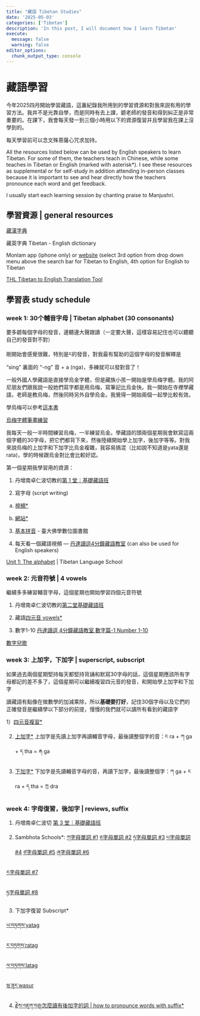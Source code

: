 ```yaml
---
title: "藏語 Tibetan Studies"
date: '2025-05-03'
categories: ['Tibetan']
description: 'In this post, I will document how I learn Tibetan'
execute: 
  message: false
  warning: false
editor_options: 
  chunk_output_type: console
---
```


# 藏語學習

今年2025四月開始學習藏語，這裏紀錄我所用到的學習資源和對我來説有用的學習方法。我并不是光靠自學，而是同時有去上課，聼老師的發音和得到糾正是非常重要的。在課下，我會每天發一到三個小時用以下的資源復習并且學習我在課上沒學到的。

每天學習前可以念文殊菩薩心咒求加持。

All the resources listed below can be used by English speakers to learn Tibetan. For some of them, the teachers teach in Chinese, while some teaches in Tibetan or English (marked with asterisk*). I see these resources as supplemental or for self-study in addition attending in-person classes because it is important to see and hear directly how the teachers pronounce each word and get feedback. 

I usually start each learning session by chanting praise to Manjushri.


## 學習資源 | general resources

[藏漢字典](http://www.tibetans.cn/hzhyfull.aspx)

藏英字典 Tibetan - English dictionary 

Monlam app (iphone only) or [website](https://monlamdictionary.com/index.php) (select 3rd option from drop down menu above the search bar for Tibetan to English, 4th option for English to Tibetan

[THL Tibetan to English Translation Tool](https://www.thlib.org/reference/dictionaries/tibetan-dictionary/translate.php)


## 學習表 study schedule

### week 1: 30个輔音字母 | Tibetan alphabet (30 consonants)

要多聼每個字母的發音，邊聽邊大聲跟讀（一定要大聲，這樣容易記住也可以聽聽自己的發音對不對）

剛開始會感覺很難，特別是ང的發音，對我最有幫助的這個字母的發音解釋是 "sing" 裏面的 "-ng" 音 + a (nga)，多練就可以發對音了！

一般外國人學藏語是直接學烏金字體，但是藏族小孩一開始是學烏梅字體。我的阿尼朋友們跟我說一般她們寫字都是用烏梅，寫筆記比烏金快。我一開始在寺裡學藏語，老師是教烏梅，然後同時另外自學烏金。我覺得一開始兩個一起學比較有效。

學烏梅可以參考[這本書](https://bodyiglobjong.com/%E0%BD%A6%E0%BE%94%E0%BD%BC%E0%BD%93%E0%BC%8B%E0%BD%A0%E0%BD%82%E0%BE%B2%E0%BD%BC%E0%BD%A0%E0%BD%B2%E0%BC%8B%E0%BD%A6%E0%BE%B3%E0%BD%BC%E0%BD%96%E0%BC%8B%E0%BD%91%E0%BD%BA%E0%BD%96%E0%BC%8D-3/)

[烏梅字體筆畫練習](https://issuu.com/doewebmaster/docs/seru_yigzuag_2017_1_)

我每天一般一半時間練習烏梅，一半練習烏金。學藏語的頭兩個星期我會默寫這兩個字體的30字母，把它們都背下來，然後陸續開始學上加字，後加字等等。對我來說烏梅的上加字和下加字比烏金複雜，我容易搞混（比如說不知道是yata還是rata)，學的時候跟烏金對比會比較好認。

第一個星期我學習用的資源：

1) 丹增南卓仁波切教的[第 1 堂｜基礎藏語班](https://youtu.be/8_wjc-9urtk?si=450FdaXan1huZGMG)

2)  寫字母 (script writing)

  a) [視頻*](https://youtu.be/vl0WoxLsaRg)

  b) [網站*](https://web.archive.org/web/20130128174741/https://sites.google.com/site/chrisfynn2/home/tibetanscriptfonts/howtowritethetibetanscript)

3)  [基本拼音](https://buddhism.lib.ntu.edu.tw/lesson/tibet/lesson_tibet02.jsp#4) - 臺大佛學數位圖書館

4)  每天看一個藏語視頻 — [丹達讀逗4分鐘藏語教室](https://youtube.com/playlist?list=PLB3W-1GsVMGDLvdC0l8-cZPbh7blBhU6c&si=47OQF_s6UB0HoDlB) (can also be used for English speakers)

[Unit 1: The alphabet](https://tibetanlanguage.school/learn/standard-tibetan/unit-1/) \| Tibetan Language School

### week 2: 元音符號 | 4 vowels
繼續多多練習輔音字母，這個星期也開始學習四個元音符號

1)  丹增南卓仁波切教的[第二堂基礎藏語班](https://youtu.be/Gzv5tLOQTWc?si=63RcPU6YcCp17Crb)

2)  藏語[四元音 vowels*](https://youtube.com/playlist?list=PLq5rrkU-Q2F05_BEGkVlIgOJeYyyuXZ48&si=g9fPVuAmIvMZb9gb)

3) 數字1-10
[丹達讀逗 4分鐘藏語教室 數字篇-1 Number 1-10](https://youtu.be/JKK6Wnfl5OY?si=ceQnPPeucWS-D_w4)

[數字兒歌](https://www.youtube.com/watch?v=_YNLWeBIE5Y&ab_channel=SherigVideo)

### week 3: 上加字，下加字 | superscript, subscript

如果過去兩個星期堅持每天都堅持背誦和默寫30字母的話，這個星期應該所有字母都記的差不多了，這個星期可以繼續複習四元音的發音，和開始學上加字和下加字

讀藏語有點像在做數學的加減乘除，所以**基礎要打好**，記住30個字母以及它們的正確發音是繼續學以下部分的前提，慢慢的我們就可以讀所有看到的藏語字

1）[四元音複習*](https://youtu.be/V6YHceLgwqg?si=MsdtkOCVr98U64ql)

2) [上加字*](https://buddhism.lib.ntu.edu.tw/test_teach/BASIC4-0.HTM)
上加字是先讀上加字再讀輔音字母，最後讀整個字的音：ང ra + ཀ ga + ད tha = རྐ ga

3) [下加字*](https://youtu.be/cg3EXz8ocvQ?si=UFi6BTgx7qDzenDc)
下加字是先讀輔音字母的音，再讀下加字，最後讀整個字：ཀ ga + ང ra + ད tha = ཀྲ dra

### week 4: 字母復習，後加字 | reviews, suffix

1) 丹增南卓仁波切 [第 3 堂｜基礎藏語班](https://youtu.be/7MAN3ESqs_I?si=d6hGfnvupIt98a3h)

2) Sambhota Schools*: 
[ཀ字母單詞 #1](https://youtu.be/3nrUcLhpEA8?si=XSY-KI2I_GJs_G2y)
[ཅ字母單詞 #2](https://youtu.be/mIdGktdJpro?si=D8fOz9_-_AVOpLxt)
[ཏ字母單詞 #3](https://youtu.be/YoRvNvhJZ9k?si=fKfMhwDpnMr8mDAO)
[པ字母單詞 #4](https://youtu.be/wkvNilDHrcc?si=_unEJV-NzHe1GjUZ)
[ཙ字母單詞 #5](https://youtu.be/xt34bL8prso?si=FBCUVGOZ4NzHHHcE)
[ཞ字母單詞 #6](https://youtu.be/qww-PVEUklE?si=F7OP1tkk5A4OhnxK)

[ར字母單詞 #7](https://youtu.be/kjhMNQY2oOk?si=30QEfUriokytTTWv)

[ཧ字母單詞 #8](https://youtu.be/NdyuybRAEII?si=vdGaoQa6hpCkq_WP)

3) 下加字復習 Subscript* 

[ཡ་བཏགས་yatag](https://youtu.be/3EkW8a0Z6BA?si=vPmsZs5sm-UMcrnw)

[ར་བཏགས་ratag](https://youtu.be/cQ9vXCJ5YNI?si=9mmCndzsvghmCImW)

[ལ་བཏགས་latag](https://youtu.be/_cVmaJnr0Ko?si=0kyZXIesZrliVmti)

[ཝ་ཟུར་wasur](https://youtu.be/wra0A3szfps?si=fRv-4xwU97HQrNEM)

4) [རྗེས་འཇུག་བཅུ།怎麼讀有後加字的詞 | how to pronounce words with suffix*](https://youtu.be/C_gfM9jVGGM?si=f0qwkv4g1xtFaZLK)




